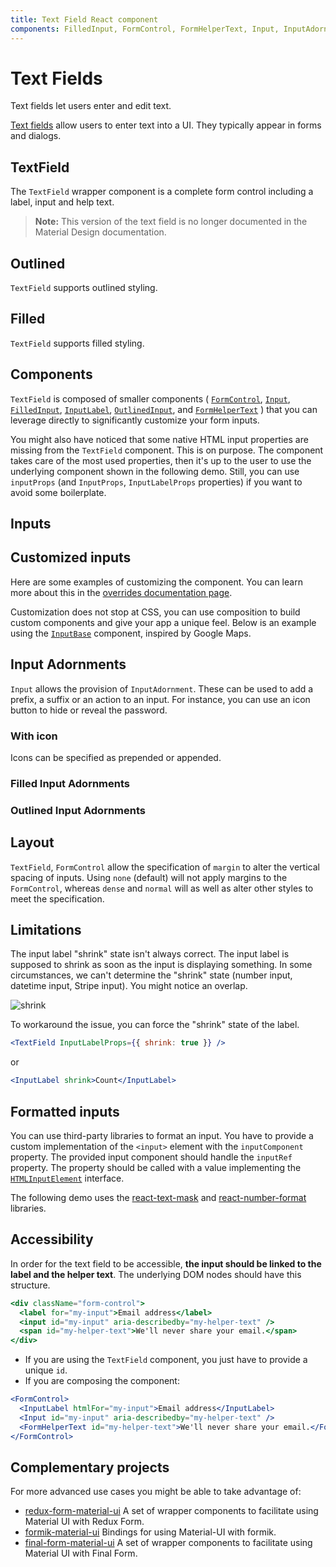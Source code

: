 ```yaml
---
title: Text Field React component
components: FilledInput, FormControl, FormHelperText, Input, InputAdornment, InputBase, InputLabel, OutlinedInput, TextField
---
```




# Text Fields

<p className="description">Text fields let users enter and edit text.</p>

[Text fields](https://material.io/design/components/text-fields.html) allow users to enter text into a UI. They typically appear in forms and dialogs.

## TextField

The `TextField` wrapper component is a complete form control including a label, input and help text.

<div className='codeExample'>
  <CodeExample code={TextFieldsRaw}>
    <TextFields />
  </CodeExample>
</div>

> **Note:** This version of the text field is no longer documented in the Material Design documentation.

## Outlined

`TextField` supports outlined styling.

<div className='codeExample'>
  <CodeExample code={OutlinedTextFieldsRaw}>
    <OutlinedTextFields />
  </CodeExample>
</div>

## Filled

`TextField` supports filled styling.

<div className='codeExample'>
  <CodeExample code={FilledTextFieldsRaw}>
    <FilledTextFields />
  </CodeExample>
</div>

## Components

`TextField` is composed of smaller components (
[`FormControl`](/api/form-control/),
[`Input`](/api/input/),
[`FilledInput`](/api/filled-input/),
[`InputLabel`](/api/input-label/),
[`OutlinedInput`](/api/outlined-input/),
and [`FormHelperText`](/api/form-helper-text/)
) that you can leverage directly to significantly customize your form inputs.

You might also have noticed that some native HTML input properties are missing from the `TextField` component.
This is on purpose.
The component takes care of the most used properties, then it's up to the user to use the underlying component shown in the following demo. Still, you can use `inputProps` (and `InputProps`, `InputLabelProps` properties) if you want to avoid some boilerplate.

<div className='codeExample'>
  <CodeExample code={ComposedTextFieldRaw}>
    <ComposedTextField />
  </CodeExample>
</div>

## Inputs

<div className='codeExample'>
  <CodeExample code={InputsRaw}>
    <Inputs />
  </CodeExample>
</div>

## Customized inputs

Here are some examples of customizing the component. You can learn more about this in the
[overrides documentation page](/customization/components/).

<div className='codeExample'>
  <CodeExample code={CustomizedInputsRaw}>
    <CustomizedInputs />
  </CodeExample>
</div>

Customization does not stop at CSS, you can use composition to build custom components and give your app a unique feel.
Below is an example using the [`InputBase`](/api/input-base/) component, inspired by Google Maps.

<div className='codeExample'>
  <CodeExample code={CustomizedInputBaseRaw}>
    <CustomizedInputBase />
  </CodeExample>
</div>

## Input Adornments

`Input` allows the provision of `InputAdornment`.
These can be used to add a prefix, a suffix or an action to an input.
For instance, you can use an icon button to hide or reveal the password.

<div className='codeExample'>
  <CodeExample code={InputAdornmentsRaw}>
    <InputAdornments />
  </CodeExample>
</div>

### With icon

Icons can be specified as prepended or appended.

<div className='codeExample'>
  <CodeExample code={InputWithIconRaw}>
    <InputWithIcon />
  </CodeExample>
</div>

### Filled Input Adornments

<div className='codeExample'>
  <CodeExample code={FilledInputAdornmentsRaw}>
    <FilledInputAdornments />
  </CodeExample>
</div>

### Outlined Input Adornments

<div className='codeExample'>
  <CodeExample code={OutlinedInputAdornmentsRaw}>
    <OutlinedInputAdornments />
  </CodeExample>
</div>

## Layout

`TextField`, `FormControl` allow the specification of `margin` to alter the vertical spacing of inputs. Using
`none` (default) will not apply margins to the `FormControl`, whereas `dense` and `normal` will as well as alter
other styles to meet the specification.

<div className='codeExample'>
  <CodeExample code={TextFieldMarginsRaw}>
    <TextFieldMargins />
  </CodeExample>
</div>

## Limitations

The input label "shrink" state isn't always correct.
The input label is supposed to shrink as soon as the input is displaying something.
In some circumstances, we can't determine the "shrink" state (number input, datetime input, Stripe input). You might notice an overlap.

![shrink](/static/images/text-fields/examples/shrink.png)

To workaround the issue, you can force the "shrink" state of the label.
```jsx
<TextField InputLabelProps={{ shrink: true }} />
```
or
```jsx
<InputLabel shrink>Count</InputLabel>
```

## Formatted inputs

You can use third-party libraries to format an input.
You have to provide a custom implementation of the `<input>` element with the `inputComponent` property.
The provided input component should handle the `inputRef` property.
The property should be called with a value implementing the [`HTMLInputElement`](https://developer.mozilla.org/en-US/docs/Web/API/HTMLInputElement) interface.

The following demo uses the [react-text-mask](https://github.com/text-mask/text-mask) and [react-number-format](https://github.com/s-yadav/react-number-format) libraries.

<div className='codeExample'>
  <CodeExample code={FormattedInputsRaw}>
    <FormattedInputs />
  </CodeExample>
</div>

## Accessibility

In order for the text field to be accessible, **the input should be linked to the label and the helper text**. The underlying DOM nodes should have this structure.

```jsx
<div className="form-control">
  <label for="my-input">Email address</label>
  <input id="my-input" aria-describedby="my-helper-text" />
  <span id="my-helper-text">We'll never share your email.</span>
</div>
```

- If you are using the `TextField` component, you just have to provide a unique `id`.
- If you are composing the component:

```jsx
<FormControl>
  <InputLabel htmlFor="my-input">Email address</InputLabel>
  <Input id="my-input" aria-describedby="my-helper-text" />
  <FormHelperText id="my-helper-text">We'll never share your email.</FormHelperText>
</FormControl>
```

## Complementary projects

For more advanced use cases you might be able to take advantage of:

- [redux-form-material-ui](https://github.com/erikras/redux-form-material-ui) A set of wrapper components to facilitate using Material UI with Redux Form.
- [formik-material-ui](https://github.com/stackworx/formik-material-ui) Bindings for using Material-UI with formik.
- [final-form-material-ui](https://github.com/Deadly0/final-form-material-ui) A set of wrapper components to facilitate using Material UI with Final Form.
